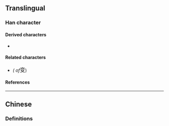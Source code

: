 {{also|変|變}}
{{character info}}
==Translingual==
{{stroke order|strokes=8}}
{{Han simplified forms|變|変|变}}

===Han character===
{{Han char|rn=29|rad=又|as=06|sn=8|four=00407|canj=YCE|ids=⿱𰁜又}}

====Derived characters====
* {{l|mul|[[𡍣]] [[𣷷]] [[𤊰]] [[𫑆]] [[𫶄]] [[𫽕]]}}

====Related characters====
* {{l|mul|[[變]]}} ''({{w|Traditional Chinese|Traditional form}} of ''<big>变</big>)

====References====
{{Han ref|kx=0166.071|hdz=10397.010|uh=53D8}}

----

==Chinese==

===Definitions===
{{zh-see|變}}